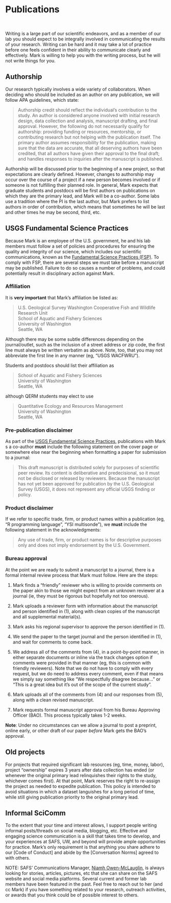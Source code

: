 # Publications

<br>

Writing is a large part of our scientific endeavors, and as a member of our lab you should expect to be integrally involved in communicating the results of your research. Writing can be hard and it may take a lot of practice before one feels confident in their ability to communicate clearly and effectively. Mark is willing to help you with the writing process, but he will not write things for you.

## Authorship

Our research typically involves a wide variety of collaborators. When deciding who should be included as an author on any publication, we will follow APA guidelines, which state:

> Authorship credit should reflect the individual's contribution to the study. An author is considered anyone involved with initial research design, data collection and analysis, manuscript drafting, and final approval. However, the following do not necessarily qualify for authorship: providing funding or resources, mentorship, or contributing research but not helping with the publication itself. The primary author assumes responsibility for the publication, making sure that the data are accurate, that all deserving authors have been credited, that all authors have given their approval to the final draft; and handles responses to inquiries after the manuscript is published.

Authorship will be discussed prior to the beginning of a new project, so that expectations are clearly defined. However, changes to authorship may occur over the course of a project if a new person becomes involved or if someone is not fulfilling their planned role. In general, Mark expects that graduate students and postdocs will be first authors on publications on which they are the primary lead, and Mark will be a co-author. Some labs use a tradition where the PI is the last author, but Mark prefers to list authors in order of contribution, which means that sometimes he will be last and other times he may be second, third, etc.

## USGS Fundamental Science Practices

Because Mark is an employee of the U.S. government, he and his lab members must follow a set of policies and procedures for ensuring the quality and integrity of our science, which includes our scientific communications, known as the  [Fundamental Science Practices (FSP)](https://www.usgs.gov/about/organization/science-support/office-science-quality-and-integrity/fundamental-science-practices). To comply with FSP, there are several steps we must take before a manuscript may be published. Failure to do so causes a number of problems, and could potentially result in disciplinary action against Mark.

### Affiliation

It is <strong>very important</strong> that Mark's affiliation be listed as:

> U.S. Geological Survey Washington Cooperative Fish and Wildlife Research Unit  
> School of Aquatic and Fishery Sciences  
> University of Washington  
> Seattle, WA

Although there may be some subtle differences depending on the journal/outlet, such as the inclusion of a street address or zip code, the first line must always be written verbatim as above. Note, too, that you may not abbreviate the first line in any manner (eg, "USGS WACFWRU").

Students and postdocs should list their affiliation as

> School of Aquatic and Fishery Sciences  
> University of Washington  
> Seattle, WA

although QERM students may elect to use

> Quantitative Ecology and Resources Management  
> University of Washington  
> Seattle, WA


### Pre-publication disclaimer

As part of the [USGS Fundamental Science Practices](https://www.usgs.gov/office-of-science-quality-and-integrity/fundamental-science-practices), publications with Mark s a co-author <strong>must</strong> include the following statement on the cover page or somewhere else near the beginning when formatting a paper for submission to a journal:

> This draft manuscript is distributed solely for purposes of scientific peer review. Its content is deliberative and predecisional, so it must not be disclosed or released by reviewers. Because the manuscript has not yet been approved for publication by the U.S. Geological Survey (USGS), it does not represent any official USGS finding or policy.

### Product disclaimer

If we refer to specific trade, firm, or product names within a publication (eg, "R programming language", "YSI multisonde"), we <strong>must</strong> include the following statement in the acknowledgments:

> Any use of trade, firm, or product names is for descriptive purposes only and does not imply endorsement by the U.S. Government.

### Bureau approval

At the point we are ready to submit a manuscript to a journal, there is a formal internal review process that Mark must follow. Here are the steps:

1) Mark finds a "friendly" reviewer who is willing to provide comments on the paper akin to those we might expect from an unknown reviewer at a journal (ie, they must be rigorous but hopefully not too onerous).

2) Mark uploads a reviewer form with information about the manuscript and person identified in (1), along with clean copies of the manuscript and all supplemental material(s).

3) Mark asks his regional supervisor to approve the person identified in (1).

4) We send the paper to the target journal and the person identified in (1), and wait for comments to come back.

5) We address all of the comments from (4), in a point-by-point manner, in either separate documents or inline via the track changes option if comments were provided in that manner (eg, this is common with friendly reviewers). Note that we do not have to comply with every request, but we do need to address every comment, even if that means we simply say something like "We respectfully disagree because..." or "This is a great idea but it's out of the scope of the current study".

6) Mark uploads all of the comments from (4) and our responses from (5), along with a clean revised manuscript.

7) Mark requests formal manuscript approval from his Bureau Approving Officer (BAO). This process typically takes 1-2 weeks.

__Note__: Under no circumstances can we allow a journal to post a preprint, online early, or other draft of our paper _before_ Mark gets the BAO's approval.


## Old projects

For projects that required significant lab resources (eg, time, money, labor), project "ownership" expires 3 years after data collection has ended (or whenever the original primary lead relinquishes their rights to the study, whichever comes first). At that point, Mark reserves the right to re-assign the project as needed to expedite publication. This policy is intended to avoid situations in which a dataset languishes for a long period of time, while still giving publication priority to the original primary lead. 

## Informal SciComm

To the extent that your time and interest allows, I support people writing informal posts/threads on social media, blogging, etc. Effective and engaging science communication is a skill that takes time to develop, and your experiences at SAFS, UW, and beyond will provide ample opportunities for practice. Mark's only requirement is that anything you share adhere to our [Code of Conduct] and abide by the [Conversation Norms] agreed to with others.

NOTE: SAFS' Communications Manager, [Niamh Owen-McLauglin](mailto:nowenmcl@uw.edu), is always looking for stories, articles, pictures, etc that she can share on the SAFS website and social media platforms. Several current and former lab members have been featured in the past. Feel free to reach out to her (and cc Mark) if you have something related to your research, outreach activities, or awards that you think could be of possible interest to others.
